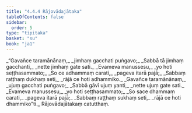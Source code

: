 ```yaml
---
title: "4.4.4 Rājovādajātaka"
tableOfContents: false
sidebar:
  order: 5
type: "tipitaka"
basket: "su"
book: "ja1"
---
```



<DynamicBreadcrumb />

<Division number="133" book="ja1" bookNo="22" page="272">

<Paragraph number="1054" type="verses" book="ja1">
_“Gavañce taramānānaṃ,_  
_jimhaṃ gacchati puṅgavo;_  
_Sabbā tā jimhaṃ gacchanti,_  
_nette jimhaṃ gate sati._  

</Paragraph>

</Division>
<Division number="134" book="ja1" bookNo="22" page="272">

<Paragraph number="1055" type="verses" book="ja1">
_Evameva manussesu,_  
_yo hoti seṭṭhasammato;_  
_So ce adhammaṃ carati,_  
_pageva itarā pajā;_  
_Sabbaṃ raṭṭhaṃ dukhaṃ seti,_  
_rājā ce hoti adhammiko._  

</Paragraph>

</Division>
<Division number="135" book="ja1" bookNo="22" page="272">

<Paragraph number="1056" type="verses" book="ja1">
_Gavañce taramānānaṃ,_  
_ujuṃ gacchati puṅgavo;_  
_Sabbā gāvī ujuṃ yanti,_  
_nette ujuṃ gate sati._  

</Paragraph>

</Division>
<Division number="136" book="ja1" bookNo="22" page="272">

<Paragraph number="1057" type="verses" book="ja1">
_Evameva manussesu,_  
_yo hoti seṭṭhasammato;_  
_So sace dhammaṃ carati,_  
_pageva itarā pajā;_  
_Sabbaṃ raṭṭhaṃ sukhaṃ seti,_  
_rājā ce hoti dhammiko”ti._  


</Paragraph>
</Division>

<Paragraph number="1058" type="center" book="ja1">
Rājovādajātakaṃ catutthaṃ.
</Paragraph>